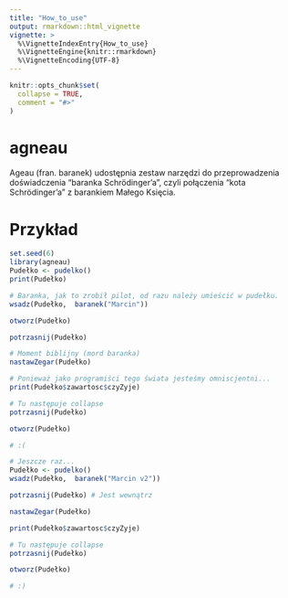 ```yaml
---
title: "How_to_use"
output: rmarkdown::html_vignette
vignette: >
  %\VignetteIndexEntry{How_to_use}
  %\VignetteEngine{knitr::rmarkdown}
  %\VignetteEncoding{UTF-8}
---
```


```r
knitr::opts_chunk$set(
  collapse = TRUE,
  comment = "#>"
)
```

# agneau

Ageau (fran. baranek) udostępnia zestaw narzędzi do przeprowadzenia doświadczenia "baranka Schrödinger'a", czyli połączenia 
"kota Schrödinger'a" z barankiem Małego Księcia.

# Przykład

```r
set.seed(6)
library(agneau)
Pudełko <- pudelko()
print(Pudełko)

# Baranka, jak to zrobił pilot, od razu należy umieścić w pudełku.
wsadz(Pudełko,  baranek("Marcin"))

otworz(Pudełko)

potrzasnij(Pudełko)

# Moment biblijny (mord baranka)
nastawZegar(Pudełko)

# Ponieważ jako programiści tego świata jesteśmy omniscjentni...
print(Pudełko$zawartosc$czyZyje)

# Tu następuje collapse
potrzasnij(Pudełko)

otworz(Pudełko)

# :(

# Jeszcze raz...
Pudełko <- pudelko()
wsadz(Pudełko,  baranek("Marcin v2"))

potrzasnij(Pudełko) # Jest wewnątrz

nastawZegar(Pudełko) 

print(Pudełko$zawartosc$czyZyje)

# Tu następuje collapse
potrzasnij(Pudełko)

otworz(Pudełko)

# :)
```




